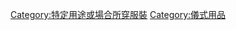 {{Commonscat|Formal clothing}}

[[Category:特定用途或場合所穿服裝|Category:特定用途或場合所穿服裝]]
[[Category:儀式用品|Category:儀式用品]]